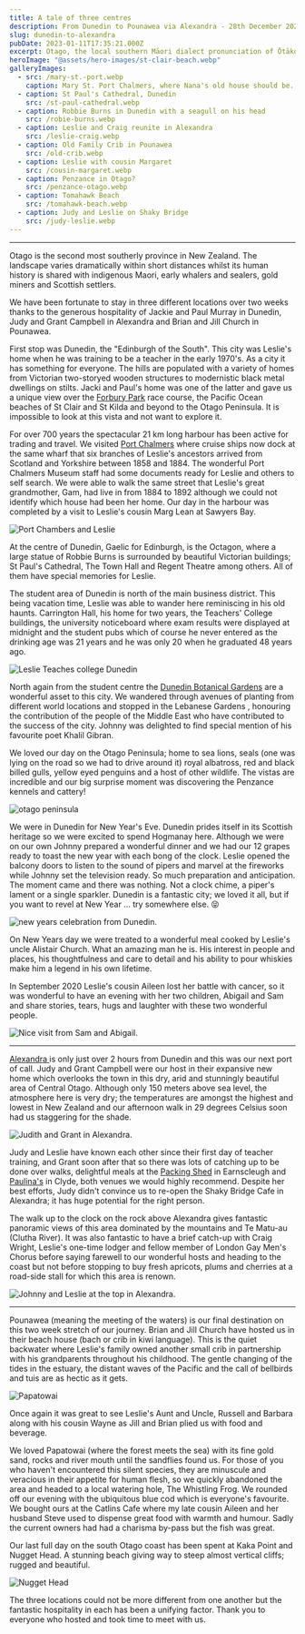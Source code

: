 ```yaml
---
title: A tale of three centres
description: From Dunedin to Pounawea via Alexandra - 28th December 2022 to 11th January 2023
slug: dunedin-to-alexandra
pubDate: 2023-01-11T17:35:21.000Z
excerpt: Otago, the local southern Māori dialect pronunciation of Ōtākou. We spent 2 weeks exploring its diversity from three locations.
heroImage: "@assets/hero-images/st-clair-beach.webp"
galleryImages:
  - src: /mary-st.-port.webp
    caption: Mary St. Port Chalmers, where Nana's old house should be.
  - caption: St Paul's Cathedral, Dunedin
    src: /st-paul-cathedral.webp
  - caption: Robbie Burns in Dunedin with a seagull on his head
    src: /robie-burns.webp
  - caption: Leslie and Craig reunite in Alexandra
    src: /leslie-craig.webp
  - caption: Old Family Crib in Pounawea
    src: /old-crib.webp
  - caption: Leslie with cousin Margaret
    src: /cousin-margaret.webp
  - caption: Penzance in Otago?
    src: /penzance-otago.webp
  - caption: Tomahawk Beach
    src: /tomahawk-beach.webp
  - caption: Judy and Leslie on Shaky Bridge
    src: /judy-leslie.webp
---
```


***

Otago is the second most southerly province in New Zealand. The landscape varies dramatically within short distances whilst its human history is shared with indigenous Maori, early whalers and sealers, gold miners and Scottish settlers.

We have been fortunate to stay in three different locations over two weeks thanks to the generous hospitality of Jackie and Paul Murray in Dunedin, Judy and Grant Campbell in Alexandra and Brian and Jill Church in Pounawea.

First stop was Dunedin, the "Edinburgh of the South". This city was Leslie's home when he was training to be a teacher in the early 1970's. As a city it has something for everyone. The hills are populated with a variety of homes from Victorian two-storyed wooden structures to modernistic black metal dwellings on stilts. Jacki and Paul's home was one of the latter and gave us a unique view over the [Forbury Park](https://www.forburypark.co.nz/) race course, the Pacific Ocean beaches of St Clair and St Kilda and beyond to the Otago Peninsula. It is impossible to look at this vista and not want to explore it.

For over 700 years the spectacular 21 km long harbour has been active for trading and travel. We visited [Port Chalmers](https://www.portchalmers.com/) where cruise ships now dock at the same wharf that six branches of Leslie's ancestors arrived from Scotland and Yorkshire between 1858 and 1884. The wonderful Port Chalmers Museum staff had some documents ready for Leslie and others to self search. We were able to walk the same street that Leslie's great grandmother, Gam, had live in from 1884 to 1892 although we could not identify which house had been her home. Our day in the harbour was completed by a visit to Leslie's cousin Marg Lean at Sawyers Bay.

![Port Chambers and Leslie](/port-chalmers.webp)

At the centre of Dunedin, Gaelic for Edinburgh, is the Octagon, where a large statue of Robbie Burns is surrounded by beautiful Victorian buildings; St Paul's Cathedral, The Town Hall and Regent Theatre among others. All of them have special memories for Leslie.

The student area of Dunedin is north of the main business district. This being vacation time, Leslie was able to wander here reminiscing in his old haunts. Carrington Hall, his home for two years, the Teachers' College buildings, the university noticeboard where exam results were displayed at midnight and the student pubs which of course he never entered as the drinking age was 21 years and he was only 20 when he graduated 48 years ago.

![Leslie Teaches college Dunedin](/Leslie%20college.webp)

North again from the student centre the [Dunedin Botanical Gardens](https://dunedinbotanicgarden.co.nz/) are a wonderful asset to this city. We wandered through avenues of planting from different world locations and stopped in the Lebanese Gardens , honouring the contribution of the people of the Middle East who have contributed to the success of the city. Johnny was delighted to find special mention of his favourite poet Khalil Gibran.

We loved our day on the Otago Peninsula; home to sea lions, seals (one was lying on the road so we had to drive around it) royal albatross, red and black billed gulls, yellow eyed penguins and a host of other wildlife. The vistas are incredible and our big surprise moment was discovering the Penzance kennels and cattery!

![otago peninsula](/otago-peninsula.webp)

We were in Dunedin for New Year's Eve. Dunedin prides itself in its Scottish heritage so we were excited to spend Hogmanay here. Although we were on our own Johnny prepared a wonderful dinner and we had our 12 grapes ready to toast the new year with each bong of the clock. Leslie opened the balcony doors to listen to the sound of pipers and marvel at the fireworks while Johnny set the television ready. So much preparation and anticipation. The moment came and there was nothing. Not a clock chime, a piper's lament or a single sparkler. Dunedin is a fantastic city; we loved it all, but if you want to revel at New Year ... try somewhere else. 😝

![new years celebration from Dunedin.](/jl-new-years-eve.webp)

On New Years day we were treated to a wonderful meal cooked by Leslie's uncle Alistair Church. What an amazing man he is. His interest in people and places, his thoughtfulness and care to detail and his ability to pour whiskies make him a legend in his own lifetime.

In September 2020 Leslie's cousin Aileen lost her battle with cancer, so it was wonderful to have an evening with her two children, Abigail and Sam and share stories, tears, hugs and laughter with these two wonderful people.

![Nice visit from Sam and Abigail.](/abigail-sam.webp)

***

[Alexandra ](https://alexandra.co.nz/)is only just over 2 hours from Dunedin and this was our next port of call. Judy and Grant Campbell were our host in their expansive new home which overlooks the town in this dry, arid and stunningly beautiful area of Central Otago. Although only 150 meters above sea level, the atmosphere here is very dry; the temperatures are amongst the highest and lowest in New Zealand and our afternoon walk in 29 degrees Celsius soon had us staggering for the shade.

![Judith and Grant in Alexandra.](/alexandra-friends.webp)

Judy and Leslie have known each other since their first day of teacher training, and Grant soon after that so there was lots of catching up to be done over walks, delightful meals at the [Packing Shed](https://www.tripadvisor.co.nz/Restaurant_Review-g609163-d5936611-Reviews-The_Packing_Shed_Gallery_Cafe-Clyde_Central_Otago_Otago_Region_South_Island.html) in Earnscleugh and [Paulina's](https://www.paulinas.co.nz/) in Clyde, both venues we would highly recommend. Despite her best efforts, Judy didn't convince us to re-open the Shaky Bridge Cafe in Alexandra; it has huge potential for the right person.

The walk up to the clock on the rock above Alexandra gives fantastic panoramic views of this area dominated by the mountains and Te Matu-au (Clutha River). It was also fantastic to have a brief catch-up with Craig Wright, Leslie's one-time lodger and fellow member of London Gay Men's Chorus before saying farewell to our wonderful hosts and heading to the coast but not before stopping to buy fresh apricots, plums and cherries at a road-side stall for which this area is renown.

![Johnny and Leslie at the top in Alexandra.](/alexandra-views.webp)

***

Pounawea (meaning the meeting of the waters) is our final destination on this two week stretch of our journey. Brian and Jill Church have hosted us in their beach house (bach or crib in kiwi language). This is the quiet backwater where Leslie's family owned another small crib in partnership with his grandparents throughout his childhood. The gentle changing of the tides in the estuary, the distant waves of the Pacific and the call of bellbirds and tuis are as hectic as it gets.

![Papatowai](/papatowai.webp)

Once again it was great to see Leslie's Aunt and Uncle, Russell and Barbara along with his cousin Wayne as Jill and Brian plied us with food and beverage.

We loved Papatowai (where the forest meets the sea) with its fine gold sand, rocks and river mouth until the sandflies found us. For those of you who haven't encountered this silent species, they are minuscule and veracious in their appetite for human flesh, so we quickly abandoned the area and headed to a local watering hole, The Whistling Frog. We rounded off our evening with the ubiquitous blue cod which is everyone's favourite. We bought ours at the Catlins Cafe where my late cousin Aileen and her husband Steve used to dispense great food with warmth and humour. Sadly the current owners had had a charisma by-pass but the fish was great.

Our last full day on the south Otago coast has been spent at Kaka Point and Nugget Head. A stunning beach giving way to steep almost vertical cliffs; rugged and beautiful.

![Nugget Head](/nugget-head.webp)

The three locations could not be more different from one another but the fantastic hospitality in each has been a unifying factor. Thank you to everyone who hosted and took time to meet with us.